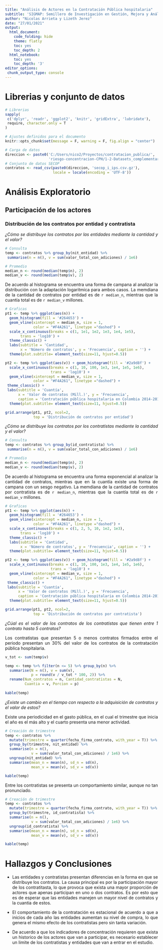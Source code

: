 ```yaml
---
title: "Análisis de Actores en la Contratación Pública hospitalaria"
subtitle: 'SIGMAP: Semillero de Investigación en Gestión, Mejora y Análisis de Procesos'
author: "Nicolas Arrieta y Lizeth Jerez"
date: "27/01/2021"
output:
  html_document:
    code_folding: hide
    theme: flatly
    toc: yes
    toc_depth: 2
  html_notebook:
    toc: yes
    toc_depth: '3'
editor_options:
 chunk_output_type: console
---
```


<style>
body {
text-align: justify}
</style>

# Librerias y conjunto de datos

```r
# Librerias
sapply(
 c('dplyr', 'readr', 'ggplot2', 'knitr', 'gridExtra', 'lubridate'), 
 require, character.only = T
)

# Ajustes definidos para el documento
knitr::opts_chunk$set(message = F, warning = F, fig.align = "center")

# Carga de datos
direccion <- paste0('C:/Users/nico2/Proyectos/contratacion_publica/',
                    'riesgo-concentracion-CPH/1-2-Datasets_complementarios/')
# Conjunto de datos SECOP
contratos <- read_csv(paste0(direccion, 'secop_i_ips.csv.gz'),
                      locale = locale(encoding = 'UTF-8'))
```

# Análisis Exploratorio

## Participación de los actores

### Distribución de los contratos por entidad y contratista

*¿Cómo se distribuye los contratos por las entidades mediante la cantidad y el valor?*

```r
# Consulta
temp <- contratos %>% group_by(nit_entidad) %>% 
 summarise(n = n(), v = sum(valor_total_con_adiciones) / 1e6)

# Promedio
median_n <- round(median(temp$n), 2)
median_v <- round(median(temp$v), 2)
```

De acuerdo al histograma se encuentra una forma de campana al analizar la distribución con la adaptación logaritmica para ambos casos. La memdiana de la cantidad de contratos por entidad es de `r median_n`, mientras que la cuantía total es de `r median_v` millones.

```r
# Graficas
pt1 <- temp %>% ggplot(aes(n)) + 
  geom_histogram(fill = '#264653') +
  geom_vline(xintercept = median_n, size = 1, 
             color = "#F4A261", linetype ="dashed") +
  scale_x_continuous(breaks = c(1, 1e1, 1e2, 1e3, 1e4, 1e5), 
       trans = 'log10') +
  theme_classic() + 
  labs(subtitle = 'Cantidad',
       x = 'Número de contratos', y = 'Frecuencia', caption = '') +
  theme(plot.subtitle= element_text(size=11, hjust=0.5))

pt2 <- temp %>% ggplot(aes(v)) + geom_histogram(fill = '#2a9d8f') +
  scale_x_continuous(breaks = c(1, 10, 100, 1e3, 1e4, 1e5, 1e6), 
                     trans = 'log10') +
  geom_vline(xintercept = median_v, size = 1, 
             color = "#F4A261", linetype ="dashed") +
 theme_classic() + 
 labs(subtitle = 'Cuantía',
      x = 'Valor de contratos (Mill.)', y = 'Frecuencia',
      caption = 'Contratación pública hospitalaria en Colombia 2014-2019.') +
  theme(plot.subtitle= element_text(size=11, hjust=0.5))

grid.arrange(pt1, pt2, ncol=2, 
             top = 'Distribución de contratos por entidad')
```

*¿Cómo se distribuye los contratos por los contratistas mediante la cantidad y el valor?*

```r
# Consulta
temp <- contratos %>% group_by(id_contratista) %>% 
 summarise(n = n(), v = sum(valor_total_con_adiciones) / 1e6)

# Promedio
median_n <- round(median(temp$n), 2)
median_v <- round(median(temp$v), 2)
```

De acuerdo al histograma se encuentra una forma exponencial al analizar la cantidad de contratos, mientras que en la cuantía existe una forma de campana con un sesgo negativo. La memdiana de la cantidad de contratos por contratista es de `r median_n`, mientras que la cuantía total es de `r median_v` millones.

```r
# Graficas
pt1 <- temp %>% ggplot(aes(n)) + 
  geom_histogram(fill = '#264653') +
  geom_vline(xintercept = median_n, size = 1, 
             color = "#F4A261", linetype ="dashed") +
  scale_x_continuous(breaks = c(1, 2, 5, 10, 1e2, 1e3), 
       trans = 'log10') +
  theme_classic() + 
  labs(subtitle = 'Cantidad',
       x = 'Número de contratos', y = 'Frecuencia', caption = '') +
  theme(plot.subtitle= element_text(size=11, hjust=0.5))

pt2 <- temp %>% ggplot(aes(v)) + geom_histogram(fill = '#2a9d8f') +
  scale_x_continuous(breaks = c(1, 10, 100, 1e3, 1e4, 1e5, 1e6), 
                     trans = 'log10') +
  geom_vline(xintercept = median_v, size = 1, 
             color = "#F4A261", linetype ="dashed") +
 theme_classic() + 
 labs(subtitle = 'Cuantía',
      x = 'Valor de contratos (Mill.)', y = 'Frecuencia',
      caption = 'Contratación pública hospitalaria en Colombia 2014-2019.') +
  theme(plot.subtitle= element_text(size=11, hjust=0.5))

grid.arrange(pt1, pt2, ncol=2, 
             top = 'Distribución de contratos por contratista')
```

*¿Cúal es el valor de los contratos de los contratistas que tienen entre 1 contrato hasta 5 contratos?*

Los contratistas que presentan 5 o menos contratos firmados entre el periodo presentan un 30% del valor de los contratos de la contratación pública hospitalaria.

```r
v_tot <- sum(temp$v)

temp <- temp %>% filter(n <= 5) %>% group_by(n) %>% 
  summarise(N = n(), v = sum(v),
            p = round(v / v_tot * 100, 2)) %>% 
  rename(Num_contratos = n, Cantidad_contratistas = N,
         Cuantia = v, Porcion = p)
  
kable(temp)
```

*¿Existe un cambio en el tiempo con respecto a la adquisición de contratos y el valor de estos?*

Existe una periodicidad en el gasto pública, en el cual el trimestre que inicia el año es el más alto y el cuarto presenta una menor actividad.

```r
# Creación de trimestre
temp <- contratos %>% 
  mutate(trimestre = quarter(fecha_firma_contrato, with_year = T)) %>%
  group_by(trimestre, nit_entidad) %>% 
  summarise(n = n(),
            v = sum(valor_total_con_adiciones) / 1e6) %>% 
  ungroup(nit_entidad) %>% 
  summarise(mean_n = mean(n), sd_n = sd(n),
            mean_v = mean(v), sd_v = sd(v))

kable(temp)
```

Entre los contratistas se presenta un comportamiento similar, aunque no tan pronunciado. 

```r
# Creación de trimestre
temp <- contratos %>% 
  mutate(trimestre = quarter(fecha_firma_contrato, with_year = T)) %>%
  group_by(trimestre, id_contratista) %>% 
  summarise(n = n(),
            v = sum(valor_total_con_adiciones) / 1e6) %>% 
  ungroup(id_contratista) %>% 
  summarise(mean_n = mean(n), sd_n = sd(n),
            mean_v = mean(v), sd_v = sd(v))

kable(temp)
```

# Hallazgos y Conclusiones

* Las entidades y contratistas presentan diferencias en la forma en que se distribuye los contratos. La causa principal es por la participación mayor de los contratitasta, lo que provoca que exista una mayor proporción de actores que apenas participan en uno o dos contratos. Es por esto que es de esperar que las entidades manejen un mayor nivel de contratos y la cuantia de estos.

* El comportamiento de la contratación es estacional de acuerdo a que a inicios de cada año las entidades aumentan su nivel de compra, lo que genera el mismo efecto de los contratistas pero sin tanta variación.

* De acuerdo a que los indicadores de concentración requieren que exista un historico de los actores que van a participar, es necesario establecer un limite de los contratistas y entidades que van a entrar en el estudio.
